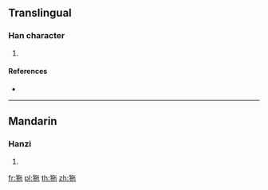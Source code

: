 {{character info/new}}
==Translingual==

===Han character===
{{Han char|rn=94|rad=犬|as=05|sn=8|four=|canj=KHOPD}}

# {{defn|Han|sort=犬05}}

====References====
* {{Han ref|kx=0708.280|dkj=20332|dj=1121.110|hdz=21340.080|uh=72CF|ud=29391}}

----

==Mandarin==

===Hanzi===
{{cmn-hanzi|pin=[[tuó]] ([[tuo2]])|wg=t'o<sup>2</sup>}}

# {{defn|lang=cmn|sort=犬05}}

[[fr:狏]]
[[pl:狏]]
[[th:狏]]
[[zh:狏]]